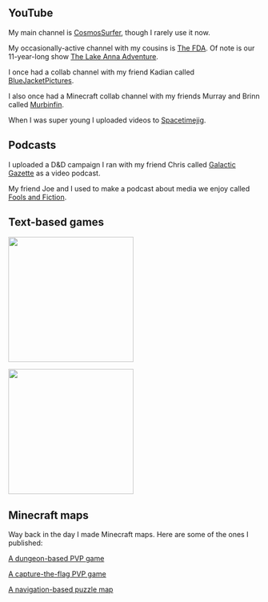 ## YouTube

My main channel is [CosmosSurfer](https://www.youtube.com/user/CosmosSurfer), though I rarely use it now.

My occasionally-active channel with my cousins is [The FDA](https://www.youtube.com/channel/UCHeY1Kl8McHo4t0XDGarjXw). Of note is our 11-year-long show [The Lake Anna Adventure](https://www.youtube.com/playlist?list=PLFzLTsl90mSeENZSXNPlrUGsAtglbUBq9).

I once had a collab channel with my friend Kadian called [BlueJacketPictures](https://www.youtube.com/user/BlueJacketPictures).

I also once had a Minecraft collab channel with my friends Murray and Brinn called [Murbinfin](https://www.youtube.com/channel/UCLRcrbMLZpdSP6WMuoAfZ_w).

When I was super young I uploaded videos to [Spacetimejig](https://www.youtube.com/user/spacetimejig).

## Podcasts

I uploaded a D&D campaign I ran with my friend Chris called [Galactic Gazette](https://www.youtube.com/channel/UCLuVq-5ipyyXaRrZ-50c2FA) as a video podcast.

My friend Joe and I used to make a podcast about media we enjoy called [Fools and Fiction](https://anchor.fm/foolsandfiction).

## Text-based games

::: {layout-ncol="2"}
[![](./images/game_art/return.webp){width="250"}](dkg.qmd)

[![](./images/game_art/shift.webp){width="250"}](dkg.qmd)
:::

## Minecraft maps

Way back in the day I made Minecraft maps. Here are some of the ones I published:

[A dungeon-based PVP game](https://www.planetminecraft.com/project/oubliette-minigame/)

[A capture-the-flag PVP game](https://www.planetminecraft.com/project/capture-the-flag-pvp-18/)

[A navigation-based puzzle map](https://www.planetminecraft.com/project/another-one-of-those-non-euclidean-puzzle-maps/)
